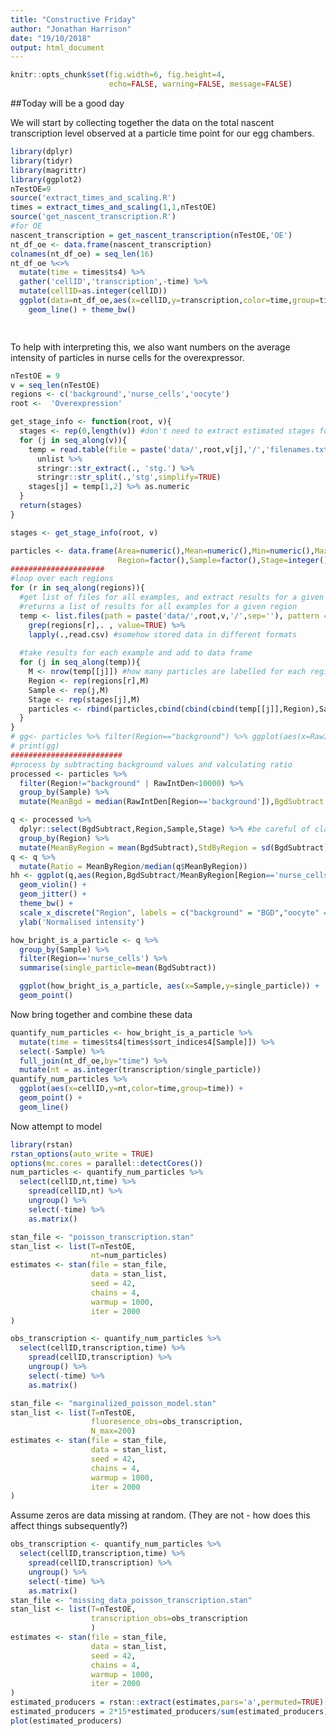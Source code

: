 ```yaml
---
title: "Constructive Friday"
author: "Jonathan Harrison"
date: "19/10/2018"
output: html_document
---
```


```r
knitr::opts_chunk$set(fig.width=6, fig.height=4,
                      echo=FALSE, warning=FALSE, message=FALSE)
```

##Today will be a good day

We will start by collecting together the data on the total nascent transcription level observed at a particle time point for our egg chambers.

```r
library(dplyr)
library(tidyr)
library(magrittr)
library(ggplot2)
nTestOE=9
source('extract_times_and_scaling.R')
times = extract_times_and_scaling(1,1,nTestOE)
source('get_nascent_transcription.R')
#for OE
nascent_transcription = get_nascent_transcription(nTestOE,'OE')
nt_df_oe <- data.frame(nascent_transcription) 
colnames(nt_df_oe) = seq_len(16)
nt_df_oe %<>%
  mutate(time = times$ts4) %>%
  gather('cellID','transcription',-time) %>%
  mutate(cellID=as.integer(cellID))
  ggplot(data=nt_df_oe,aes(x=cellID,y=transcription,color=time,group=time)) +
    geom_line() + theme_bw()

  
```

To help with interpreting this, we also want numbers on the average intensity of particles in nurse cells for the overexpressor.

```r
nTestOE = 9
v = seq_len(nTestOE)
regions <- c('background','nurse_cells','oocyte')
root <-  'Overexpression'

get_stage_info <- function(root, v){
  stages <- rep(0,length(v)) #don't need to extract estimated stages for each egg chamber example
  for (j in seq_along(v)){
    temp = read.table(file = paste('data/',root,v[j],'/','filenames.txt',sep='')) %>%
      unlist %>%
      stringr::str_extract(., 'stg.') %>%
      stringr::str_split(.,'stg',simplify=TRUE)
    stages[j] = temp[1,2] %>% as.numeric
  }
  return(stages)
}

stages <- get_stage_info(root, v)

particles <- data.frame(Area=numeric(),Mean=numeric(),Min=numeric(),Max=numeric(),RawIntDen=numeric(),
                        Region=factor(),Sample=factor(),Stage=integer())
#####################
#loop over each regions
for (r in seq_along(regions)){
  #get list of files for all examples, and extract results for a given region
  #returns a list of results for all examples for a given region
  temp <- list.files(path = paste('data/',root,v,'/',sep=''), pattern = "\\.xls$",full.names=TRUE) %>%
    grep(regions[r],. , value=TRUE) %>% 
    lapply(.,read.csv) #somehow stored data in different formats
    
  #take results for each example and add to data frame  
  for (j in seq_along(temp)){
    M <- nrow(temp[[j]]) #how many particles are labelled for each region and each egg chamber
    Region <- rep(regions[r],M)
    Sample <- rep(j,M)
    Stage <- rep(stages[j],M)
    particles <- rbind(particles,cbind(cbind(cbind(temp[[j]],Region),Sample),Stage))  
  }
}
# gg<- particles %>% filter(Region=="background") %>% ggplot(aes(x=RawIntDen, y=Region, color=factor(Sample))) + geom_jitter()
# print(gg)
#########################
#process by subtracting background values and valculating ratio
processed <- particles %>% 
  filter(Region!="background" | RawIntDen<10000) %>% 
  group_by(Sample) %>% 
  mutate(MeanBgd = median(RawIntDen[Region=='background']),BgdSubtract = RawIntDen-MeanBgd)

q <- processed %>%
  dplyr::select(BgdSubtract,Region,Sample,Stage) %>% #be careful of clash with select in MASS package
  group_by(Region) %>%
  mutate(MeanByRegion = mean(BgdSubtract),StdByRegion = sd(BgdSubtract))
q <- q %>%
  mutate(Ratio = MeanByRegion/median(q$MeanByRegion))
hh <- ggplot(q,aes(Region,BgdSubtract/MeanByRegion[Region=='nurse_cells'],color=factor(Sample))) +
  geom_violin() + 
  geom_jitter() +
  theme_bw() +
  scale_x_discrete("Region", labels = c("background" = "BGD","oocyte" = "OO","nurse_cells" = "NC")) +
  ylab('Normalised intensity')

how_bright_is_a_particle <- q %>%
  group_by(Sample) %>%
  filter(Region=='nurse_cells') %>%
  summarise(single_particle=mean(BgdSubtract))

  ggplot(how_bright_is_a_particle, aes(x=Sample,y=single_particle)) + 
  geom_point()
```

Now bring together and combine these data

```r
quantify_num_particles <- how_bright_is_a_particle %>%
  mutate(time = times$ts4[times$sort_indices4[Sample]]) %>%
  select(-Sample) %>%
  full_join(nt_df_oe,by="time") %>%
  mutate(nt = as.integer(transcription/single_particle))
quantify_num_particles %>%
  ggplot(aes(x=cellID,y=nt,color=time,group=time)) + 
  geom_point() +
  geom_line()

```

Now attempt to model
```r
library(rstan)
rstan_options(auto_write = TRUE)
options(mc.cores = parallel::detectCores())
num_particles <- quantify_num_particles %>%
  select(cellID,nt,time) %>%
    spread(cellID,nt) %>%
    ungroup() %>%
    select(-time) %>% 
    as.matrix()

stan_file <- "poisson_transcription.stan"
stan_list <- list(T=nTestOE,
                  nt=num_particles)
estimates <- stan(file = stan_file,
                  data = stan_list,
                  seed = 42,
                  chains = 4,
                  warmup = 1000,
                  iter = 2000
)
```

```r
obs_transcription <- quantify_num_particles %>%
  select(cellID,transcription,time) %>%
    spread(cellID,transcription) %>%
    ungroup() %>%
    select(-time) %>% 
    as.matrix()

stan_file <- "marginalized_poisson_model.stan"
stan_list <- list(T=nTestOE,
                  fluoresence_obs=obs_transcription,
                  N_max=200)
estimates <- stan(file = stan_file,
                  data = stan_list,
                  seed = 42,
                  chains = 4,
                  warmup = 1000,
                  iter = 2000
)
```

Assume zeros are data missing at random. (They are not - how does this affect things subsequently?)
```r

obs_transcription <- quantify_num_particles %>%
  select(cellID,transcription,time) %>%
    spread(cellID,transcription) %>%
    ungroup() %>%
    select(-time) %>% 
    as.matrix()
stan_file <- "missing_data_poisson_transcription.stan"
stan_list <- list(T=nTestOE,
                  transcription_obs=obs_transcription
                  )
estimates <- stan(file = stan_file,
                  data = stan_list,
                  seed = 42,
                  chains = 4,
                  warmup = 1000,
                  iter = 2000
)
estimated_producers = rstan::extract(estimates,pars='a',permuted=TRUE)[[1]] %>% apply(.,2,median) 
estimated_producers = 2*15*estimated_producers/sum(estimated_producers)
plot(estimated_producers)

```

